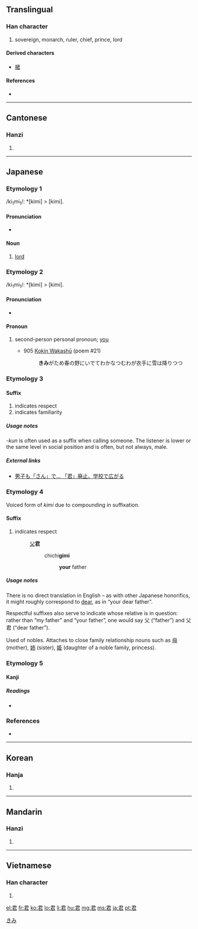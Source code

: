 ==Translingual==

===Han character===
{{Han char|rn=30|rad=口|as=04|sn=7|four=1760<sub>7</sub>|canj=尸大口 (SKR)|ids=⿸尹口}}

# sovereign, monarch, ruler, chief, prince, lord

====Derived characters====
* [[桾]]

====References====
* {{Han ref|kx=0177.070|dkj=03323|dj=0394.150|hdz=10595.060|uh=541B|ud=21531|bh=A767|bd=42855}}

----

==Cantonese==

===Hanzi===
{{yue-hanzi|jyut=|y=gwan1}}

# {{defn|Cantonese|sort=口04}}

----

==Japanese==

===Etymology 1===
/ki<sub>1</sub>mi<sub>1</sub>/: *[kimi] > [kimi].

====Pronunciation====
* {{IPA|[kimi]|lang=ja}}

====Noun====
{{ja-noun|k|hira=きみ|rom=kimi}}

# [[lord]]

===Etymology 2===
/ki<sub>1</sub>mi<sub>1</sub>/: *[kimi] > [kimi].

====Pronunciation====
* {{IPA|[kimi]|lang=ja}}

====Pronoun====
{{ja-pos|k|pronoun|hira=きみ|rom=kimi|hidx=きみ}}

# {{informal|lang=ja}} second-person personal pronoun; [[you]]
#* 905 [[w:Kokin Wakashū|Kokin Wakashū]] (poem #21)
#*: '''きみ'''がため春の野にいでてわかなつむわが衣手に雪は降りつつ

===Etymology 3===

====Suffix====
{{ja-pos|k|suffix|hira=くん|rom=kun}}

# indicates respect
# indicates familiarity

=====Usage notes=====
''-kun'' is often used as a suffix when calling someone. The listener is lower or the same level in social position and is often, but not always, male.

=====External links=====
* [http://www.kobe-np.co.jp/kobenews/sougou/021124ke84630.html 男子も「さん」で... 「君」廃止、学校で広がる]

===Etymology 4===
Voiced form of ''kimi'' due to compounding in suffixation.

====Suffix====
{{ja-pos|k|suffix|hira=ぎみ|rom=gimi}}

# indicates respect
#: [[父]]'''君'''
#:: chichi'''gimi'''
#::: '''your''' father

=====Usage notes=====
There is no direct translation in English – as with other Japanese honorifics, it might roughly correspond to [[dear]], as in “your dear father”.

Respectful suffixes also serve to indicate whose relative is in question: rather than “my father” and “your father”, one would say 父 (“father”) and 父君 (“dear father”).

Used of nobles. Attaches to close family relationship nouns such as [[母]] (mother), [[姉]] (sister), [[姫]] (daughter of a noble family, princess).

===Etymology 5===

====Kanji====
{{ja-kanji|grade=3|rs=口04}}

=====Readings=====
* {{ja-readings|on=[[くん]] (''kun'')|kun=[[きみ]] (''kimi'')}}

===References===
* {{reference-book
  | last = Kojima
  | first = Noriyuki
  | coauthors = Arai Eizō
  | title = Shin Nihon Koten Bungaku Taikei 5: [[w:Kokin Wakashū|Kokin Wakashū]]
  | publisher = [[w:Iwanami Shoten Publishing|Iwanami Shoten]]
  | date = 1989
  | origyear = 905
  | language = Japanese
  | id = ISBN 4-00-240005-0
  }}

[[Category:Japanese pronouns|きみ]]

----

==Korean==

===Hanja===
{{ko-hanja|hangeul=군|eumhun=임금|rv=gun|mr=kun|y=kwun}}

# {{defn|Korean|sort=口04}}

----

==Mandarin==

===Hanzi===
{{cmn-hanzi|pin=[[jūn]] ([[jun1]])|wg=chün<sup>1</sup>}}

# {{defn|Mandarin|sort=口04}}

----

==Vietnamese==

===Han character===
{{vi-hantu|[[quân]], [[vua]]|rs=口04}}

# {{defn|Vietnamese|sort=口04}}

[[el:君]]
[[fr:君]]
[[ko:君]]
[[lo:君]]
[[li:君]]
[[hu:君]]
[[mg:君]]
[[ms:君]]
[[ja:君]]
[[pt:君]]